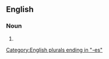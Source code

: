 {{also|looking glasses}}

==English==

===Noun===
{{head|en|noun plural form}}

# {{plural of|looking-glass|lang=en}}

[[Category:English plurals ending in "-es"]]
